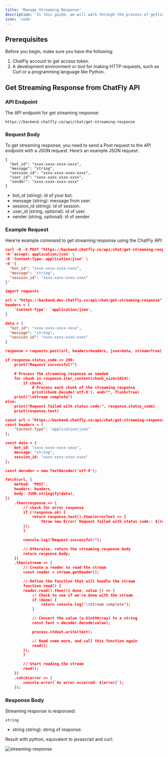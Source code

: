 ```yaml
---
title: 'Manage Streaming Response'
description: 'In this guide, we will walk through the process of getting streaming response from ChatFly API.'
icon: 'code'
---
```



## Prerequisites

Before you begin, make sure you have the following:

1. ChatFly account to get access token.
2. A development environment or tool for making HTTP requests, such as Curl or a programming language like Python.


## Get Streaming Response from ChatFly API

### API Endpoint

The API endpoint for get streaming response:
```
https://backend.chatfly.co/api/chat/get-streaming-response
```

### Request Body

To get streaming response, you need to send a Post request to the API endpoint with a JSON request. Here’s an example JSON request:
```
{
  "bot_id": "xxxx-xxxx-xxxx-xxxx",
  "message": "string",
  "session_id": "xxxx-xxxx-xxxx-xxxx",
  "user_id": "xxxx-xxxx-xxxx-xxxx",
  "sender": "xxxx-xxxx-xxxx-xxxx"
}
```
- bot_id (string): id of your bot.
- message (string): message from user.
- session_id (string): id of session.
- user_id (string, optional): id of user.
- sender (string, optional): id of sender.

### Example Request

Here’re example command to get streaming response using the ChatFly API:

<CodeGroup>

```json curl
curl -N -X POST "https://backend.chatfly.co/api/chat/get-streaming-response" \
-H 'accept: application/json' \
-H 'Content-Type: application/json' \
-d '{
  "bot_id": "xxxx-xxxx-xxxx-xxxx",
  "message": "string",
  "session_id": "xxxx-xxxx-xxxx-xxxx"
}'
```

```json python
import requests

url = "https://backend.dev.chatfly.co/api/chat/get-streaming-response"
headers = {
    'Content-Type': 'application/json',
}

data = {
  "bot_id": "xxxx-xxxx-xxxx-xxxx",
  "message": "string",
  "session_id": "xxxx-xxxx-xxxx-xxxx"
}

response = requests.post(url, headers=headers, json=data, stream=True)

if response.status_code == 200:
    print("Request successful!")

    # Process the streaming response as needed
    for chunk in response.iter_content(chunk_size=1024):
        if chunk:
            # Process each chunk of the streaming response
            print(chunk.decode('utf-8'), end="", flush=True)
    print("\nStream complete")
else:
    print("Request failed with status code:", response.status_code)
    print(response.text)

```

```json javascript
const url = "https://backend.chatfly.co/api/chat/get-streaming-response";
const headers = {
    "Content-Type": "application/json"
};

const data = {
    bot_id: "xxxx-xxxx-xxxx-xxxx",
    message: "string",
    session_id: "xxxx-xxxx-xxxx-xxxx"
};

const decoder = new TextDecoder('utf-8');

fetch(url, {
    method: 'POST',
    headers: headers,
    body: JSON.stringify(data),
})
    .then(response => {
        // check for error response
        if (!response.ok) {
            return response.text().then(errorText => {
                throw new Error(`Request failed with status code:: ${response.status} - ${errorText}`);
        });
        }

        console.log("Request successful!");

        // Otherwise, return the streaming response body
        return response.body;
    })
    .then(stream => {
        // Create a reader to read the stream
        const reader = stream.getReader();

        // Define the function that will handle the stream
        function read() {
        reader.read().then(({ done, value }) => {
            // Check to see if we're done with the stream
            if (done) {
                return console.log("\nStream complete");
            }

            // Convert the value (a Uint8Array) to a string
            const text = decoder.decode(value);

            process.stdout.write(text);

            // Read some more, and call this function again
            read();
        });
        }

        // Start reading the stream
        read();
    })
    .catch(error => {
        console.error(`An error occurred: ${error}`);
    });
```

</CodeGroup>


### Response Body

Streaming response is responsed:


```
string
```

- string (string): string of response.

Result with python, equivalent to javascript and curl:


![streaming-response](./images/streaming_response.gif)
